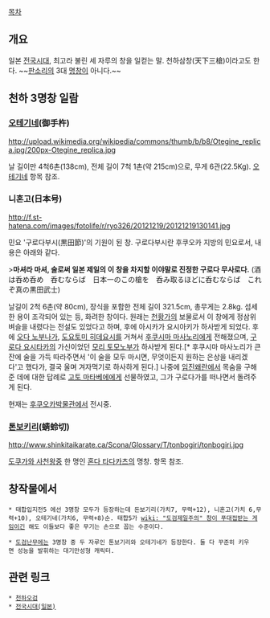 [[목차]] 
== 개요 ==
일본 [[전국시대]], 최고라 불린 세 자루의 창을 일컫는 말. 천하삼창(天下三槍)이라고도 한다.
~~[[판소리]]의 3대 [[명창]]이 아니다.~~

== 천하 3명창 일람 ==
=== [[오테기네]](御手杵) ===
http://upload.wikimedia.org/wikipedia/commons/thumb/b/b8/Otegine_replica.jpg/200px-Otegine_replica.jpg

날 길이만 4척6촌(138cm), 전체 길이 7척 1촌(약 215cm)으로, 무게 6관(22.5Kg). [[오테기네]] 항목 참조.

=== 니혼고(日本号) ===
http://f.st-hatena.com/images/fotolife/r/ryo326/20121219/20121219130141.jpg

민요 '구로다부시(黒田節)'의 기원이 된 창.
구로다부시란 후쿠오카 지방의 민요로서, 내용은 아래와 같다. 

>'''마셔라 마셔, 술로써 일본 제일의 이 창을 차지할 이야말로 진정한 구로다 무사로다.'''
(酒は呑め呑め　呑むならば　日本一のこの槍を　呑み取るほどに呑むならば　これぞ真の黒田武士)

날길이 2척 6촌(약 80cm), 장식을 포함한 전체 길이 321.5cm, 총무게는 2.8kg. 섬세한 용이 조각되어 있는 등, 화려한 창이다.
원래는 [[천황]]가의 보물로서 이 창에게 정삼위 벼슬을 내렸다는 전설도 있었다고 하며, 후에 아시카가 요시아키가 하사받게 되었다.
후에 [[오다 노부나가]], [[도요토미 히데요시]]를 거쳐서 [[후쿠시마 마사노리]]에게 전해졌으며, [[구로다 요시타카]]의 가신이었던 [[모리 토모노부]]가 하사받게 된다.[* 후쿠시마 마사노리가 큰 잔에 술을 가득 따라주면서 '이 술을 모두 마시면, 무엇이든지 원하는 은상을 내리겠다'고 했다가, 결국 울며 겨자먹기로 하사하게 된다.] 
나중에 [[임진왜란]]에서 목숨을 구해준 데에 대한 답례로 [[고토 마타베에]]에게 선물하였고, 그가 구로다가를 떠나면서 돌려주게 된다.

현재는 [[후쿠오카]]박물관에서 전시중.

=== [[톤보키리]](蜻蛉切) ===
http://www.shinkitaikarate.ca/Scona/Glossary/T/tonbogiri/tonbogiri.jpg

[[도쿠가와 사천왕]]중 한 명인 [[혼다 타다카츠]]의 명창. 항목 참조.

== 창작물에서 ==
 * 태합입지전5 에선 3명창 모두가 등장하는데 돈보기리(가치7, 무력+12), 니혼고(가치 6,무력+10), 오테기네(가치6, 무력+8)순. 태합5가 [[wiki: "도검제일주의" 창이 푸대접받는 게임 ]]이긴 해도 이들보다 좋은 무기는 손으로 꼽는 수준이다.

 * [[도검난무]]에는 3명창 중 두 자루인 톤보기리와 오테기네가 등장한다. 둘 다 꾸준히 키우면 성능을 발휘하는 대기만성형 캐릭터. 

== 관련 링크 ==

 * [[천하오검]]
 * [[전국시대(일본)]]
